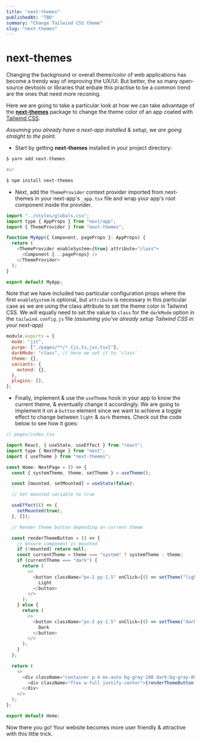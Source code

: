 ```yaml
---
title: "next-themes"
publishedAt: "TBD"
summary: "Change Tailwind CSS theme"
slug: "next-themes"
---
```


# next-themes

Changing the background or overall theme/color of web applications has become a trendy way of improving the UX/UI.
But better, the so many open-source devtools or libraries that enbale this practise to be a common trend are the ones that need more reconing.

Here we are going to take a particular look at how we can take advantage of the [**next-themes**](https://www.npmjs.com/package/next-themes) package to change the theme color of an app coated with [Tailwind CSS](https://tailwindcss.com/).

_Assuming you already have a next-app installed & setup, we are going straight to the point._

- Start by getting **next-themes** installed in your project directory:

```bash
$ yarn add next-themes

#or

$ npm install next-themes
```

- Next, add the `ThemeProvider` context provider imported from next-themes in your next-app's `_app.tsx` file and wrap your app's root component inside the provider.

```js
import "../styles/globals.css";
import type { AppProps } from "next/app";
import { ThemeProvider } from "next-themes";

function MyApp({ Component, pageProps }: AppProps) {
  return (
    <ThemeProvider enableSystem={true} attribute="class">
      <Component {...pageProps} />
    </ThemeProvider>
  );
}

export default MyApp;
```

Note that we have included two particular configuration props where the first `enableSystem` is optional,
but `attribute` is necessary in this particular case as we are using the class attribute to set the theme color in Tailwind CSS.
We will equally need to set the value to `class` for the `darkMode` option in the `tailwind.config.js` file
_(assuming you've already setup Tailwind CSS in your next-app)_

```js
module.exports = {
  mode: "jit",
  purge: ["./pages/**/*.{js,ts,jsx,tsx}"],
  darkMode: "class", // here we set it to 'class'
  theme: {},
  variants: {
    extend: {},
  },
  plugins: [],
};
```

- Finally, implement & use the `useTheme` hook in your app to know the current theme, & eventually change it accordingly.
  We are going to implement it on a `button` element since we want to achieve a toggle effect to change between `light` & `dark` themes.
  Check out the code below to see how it goes:

```js
// pages/index.tsx

import React, { useState, useEffect } from "react";
import type { NextPage } from "next";
import { useTheme } from "next-themes";

const Home: NextPage = () => {
  const { systemTheme, theme, setTheme } = useTheme();

  const [mounted, setMounted] = useState(false);

  // Set mounted variable to true

  useEffect(() => {
    setMounted(true);
  }, []);

  // Render theme button depending on current theme

  const renderThemeButton = () => {
    // ensure component is mounted
    if (!mounted) return null;
    const currentTheme = theme === "system" ? systemTheme : theme;
    if (currentTheme === "dark") {
      return (
        <>
          <button className="px-2 py-1.5" onClick={() => setTheme("light")}>
            Light
          </button>
        </>
      );
    } else {
      return (
        <>
          <button className="px-2 py-1.5" onClick={() => setTheme("dark")}>
            Dark
          </button>
        </>
      );
    }
  };

  return (
    <>
      <div className="container p-4 mx-auto bg-gray-100 dark:bg-gray-800">
        <div className="flex w-full justify-center">{renderThemeButton()}</div>
      </div>
    </>
  );
};

export default Home;
```

Now there you go! Your website becomes more user friendly & attractive with this little trick.
